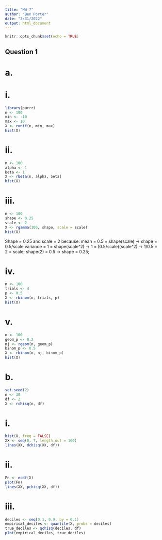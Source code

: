 ```yaml
---
title: "HW 7"
author: "Ben Porter"
date: "3/31/2022"
output: html_document
---
```


```r
knitr::opts_chunk$set(echo = TRUE)
```

## Question 1
# a.
# i.
```r
library(purrr)
n <- 100
min <- -10
max <- 10
X <- runif(n, min, max)
hist(X)
```

# ii.
```r
n <- 100
alpha <- 1
beta <- 1
X <- rbeta(n, alpha, beta)
hist(X)
```

# iii.
```r
n <- 100
shape <- 0.25
scale <- 2
X <- rgamma(100, shape, scale = scale)
hist(X)
```
Shape = 0.25 and scale = 2 because:
mean = 0.5 = shape(scale) -> shape = 0.5/scale
variance = 1 = shape(scale^2) -> 1 = (0.5/scale)(scale^2) ->
1/0.5 = 2 = scale;
shape(2) = 0.5 -> shape = 0.25;



# iv.
```r
n <- 100
trials <- 4
p <- 0.5
X <- rbinom(n, trials, p)
hist(X)
```

# v.
```r
n <- 100
geom_p <- 0.2
nj <- rgeom(n, geom_p)
binom_p <- 0.5
X <- rbinom(n, nj, binom_p)
hist(X)
```

# b.
```r
set.seed(2)
n <- 30
df <- 2
X <- rchisq(n, df)
```


# i.
```r
hist(X, freq = FALSE)
XX <- seq(0, 7, length.out = 100)
lines(XX, dchisq(XX, df))
```

# ii.
```r
Fn <- ecdf(X)
plot(Fn)
lines(XX, pchisq(XX, df))
```

# iii.
```r
deciles <- seq(0.1, 0.9, by = 0.1)
empirical_deciles <- quantile(X, probs = deciles)
true_deciles <- qchisq(deciles, df)
plot(empirical_deciles, true_deciles)
```

















